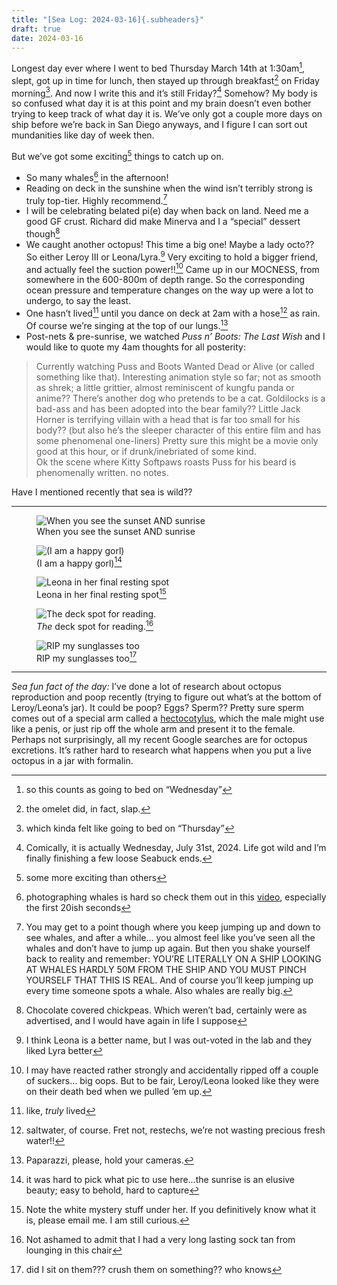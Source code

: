 ```yaml
---
title: "[Sea Log: 2024-03-16]{.subheaders}"
draft: true
date: 2024-03-16
---
```


::: {.div .bodyfont}

Longest day ever where I went to bed Thursday March 14th at 1:30am^[so this counts as going to bed on "Wednesday"], slept, got up in time for lunch, then stayed up through breakfast^[the omelet did, in fact, slap.] on Friday morning^[which kinda felt like going to bed on "Thursday"]. And now I write this and it's still Friday?^[Comically, it is actually Wednesday, July 31st, 2024. Life got wild and I'm finally finishing a few loose Seabuck ends.] Somehow? My body is so confused what day it is at this point and my brain doesn't even bother trying to keep track of what day it is. We've only got a couple more days on ship before we're back in San Diego anyways, and I figure I can sort out mundanities like day of week then. 

But we've got some exciting^[some more exciting than others] things to catch up on. 

- So many whales^[photographing whales is hard so check them out in this [video](https://photos.app.goo.gl/VdWmUFT8Ve26k91i7), especially the first 20ish seconds] in the afternoon! 
- Reading on deck in the sunshine when the wind isn't terribly strong is truly top-tier. Highly recommend.^[You may get to a point though where you keep jumping up and down to see whales, and after a while... you almost feel like you've seen all the whales and don't have to jump up again. But then you shake yourself back to reality and remember: YOU'RE LITERALLY ON A SHIP LOOKING AT WHALES HARDLY 50M FROM THE SHIP AND YOU MUST PINCH YOURSELF THAT THIS IS REAL. And of course you'll keep jumping up every time someone spots a whale. Also whales are really big.]
- I will be celebrating belated pi(e) day when back on land. Need me a good GF crust. Richard did make Minerva and I a "special" dessert though^[Chocolate covered chickpeas. Which weren't bad, certainly were as advertised, and I would have again in life I suppose]
- We caught another octopus! This time a big one! Maybe a lady octo?? So either Leroy III or Leona/Lyra.^[I think Leona is a better name, but I was out-voted in the lab and they liked Lyra better] Very exciting to hold a bigger friend, and actually feel the suction power!!^[I may have reacted rather strongly and accidentally ripped off a couple of suckers... big oops. But to be fair, Leroy/Leona looked like they were on their death bed when we pulled 'em up.] Came up in our MOCNESS, from somewhere in the 600-800m of depth range. So the corresponding ocean pressure and temperature changes on the way up were a lot to undergo, to say the least. 
- One hasn't lived^[like, *truly* lived] until you dance on deck at 2am with a hose^[saltwater, of course. Fret not, restechs, we're not wasting precious fresh water!!] as rain. Of course we're singing at the top of our lungs.^[Paparazzi, please, hold your cameras.] 
- Post-nets & pre-sunrise, we watched *Puss n' Boots: The Last Wish* and I would like to quote my 4am thoughts for all posterity: 

::: {.blockquote}
> Currently watching Puss and Boots Wanted Dead or Alive (or called something like that). Interesting animation style so far; not as smooth as shrek; a little grittier, almost reminiscent of kungfu panda or anime?? There's another dog who pretends to be a cat. Goldilocks is a bad-ass and has been adopted into the bear family?? Little Jack Horner is terrifying villain with a head that is far too small for his body?? (but also he's the sleeper character of this entire film and has some phenomenal one-liners) Pretty sure this might be a movie only good at this hour, or if drunk/inebriated of some kind.  
> Ok the scene where Kitty Softpaws roasts Puss for his beard is phenomenally written. no notes.
:::

Have I mentioned recently that sea is wild??

----

::: {layout-ncol=2}

![When you see the sunset AND sunrise](pics/sunset22.jpg){fig-alt="sunset over the ocean."}

![(I am a happy gorl)^[it was hard to pick what pic to use here...the sunrise is an elusive beauty; easy to behold, hard to capture]](pics/sunrise2.jpg){fig-alt="sunrise with pink streaks over the ocean"}

:::

::: {layout="[26.5,47,26.5]"}

![Leona in her final resting spot^[Note the white mystery stuff under her. If you definitively know what it is, please email me. I am still curious.]](pics/leona.jpg){fig-alt="a medium-sized two-spot octopus in a glass jar"}

![*The* deck spot for reading.^[Not ashamed to admit that I had a very long lasting sock tan from lounging in this chair]](pics/deckspot.jpg){fig-alt="a red adirondack chair on deck, with the ocean in the background"}

![RIP my sunglasses too^[did I sit on them??? crush them on something?? who knows]](pics/tragedy.jpg){fig-alt="hand holding broken pair of sunglasses missing one lens"}

:::

----

*Sea fun fact of the day:*  I've done a lot of research about octopus reproduction and poop recently (trying to figure out what's at the bottom of Leroy/Leona's jar). It could be poop? Eggs? Sperm?? Pretty sure sperm comes out of a special arm called a [hectocotylus](https://en.wikipedia.org/wiki/Hectocotylus), which the male might use like a penis, or just rip off the whole arm and present it to the female. Perhaps not surprisingly, all my recent Google searches are for octopus excretions. It's rather hard to research what happens when you put a live octopus in a jar with formalin.

:::

